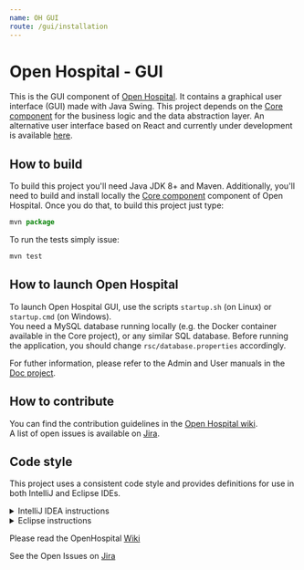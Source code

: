```yaml
---
name: OH GUI
route: /gui/installation
---
```


# Open Hospital - GUI

This is the GUI component of [Open Hospital][openhospital]. It contains a graphical user interface (GUI) made with Java Swing.
This project depends on the [Core component][openhospital-core] for the business logic and the data abstraction layer.
An alternative user interface based on React and currently under development is available [here][openhospital-ui].

## How to build

To build this project you'll need Java JDK 8+ and Maven. Additionally, you'll need to build and install locally the [Core component][openhospital-core] component of Open Hospital. Once you do that, to build this project just type:

```jsx
mvn package
```

To run the tests simply issue:

```jsx
mvn test
```

## How to launch Open Hospital

To launch Open Hospital GUI, use the scripts `startup.sh` (on Linux) or `startup.cmd` (on Windows).  
You need a MySQL database running locally (e.g. the Docker container available in the Core project),
or any similar SQL database. Before running the application, you should change 
`rsc/database.properties` accordingly.

For futher information, please refer to the Admin and User manuals in the [Doc project][openhospital-doc].

## How to contribute

You can find the contribution guidelines in the [Open Hospital wiki][contribution-guide].  
A list of open issues is available on [Jira][jira].

## Code style

This project uses a consistent code style and provides definitions for use in both IntelliJ and Eclipse IDEs.

<details><summary>IntelliJ IDEA instructions</summary>

For IntelliJ IDEA the process for importing the code style is:

* Select *Settings* in the *File* menu
* Select *Editor*
* Select *Code Style*
* Expand the menu item and select *Java*
* Go to *Scheme* at the top, click on the setting button by the side of the drop-down list
* Select *Import Scheme*
* Select *IntelliJ IDE code style XML*
* Navigate to the location of the file which relative to the project root is:  `.ide-settings/idea/OpenHospital-code-style-configuration.xml`
* Select *OK* 
* At this point the code style is stored as part of the IDE and is used for **all** projects opened in the editor.  To restrict the settings to just this project again select the setting button by the side of the *Scheme* list and select *Copy to Project...*. If successful a notice appears in the window that reads: *For current project*.
 
</details> 

<details><summary>Eclipse instructions</summary>

For Eclipse the process requires loading the formatting style and the import order separately.

* Select *Preferences* in the *Window* menu
* Select *Java*
* Select *Code Style* and expand the menu
* Select *Formatter*
* Select the *Import...* button
* Navigate to the location of the file which relative to the project root is:  `.ide-settings/eclipse/OpenHospital-Java-CodeStyle-Formatter.xml`
* Select *Open*
* At this point the code style is stored and is applicable to all projects opened in the IDE.  To restrict the settings just to this project select *Configure Project Specific Settings...* in the upper right.  In the next dialog select the *openhospital* repository and select *OK*.  In the next dialog select the *Enable project specific settings* checkbox.  Finally select *Apply and Close*.
* Back in the *Code Style* menu area, select *Organize Imports*
* Select *Import...*
* Navigate to the location of the file which relative to the project root is:  `.ide-settings/eclipse/OpenHospital.importorder`
* Select *Open*
* As with the formatting styles the import order is applicable to all projects.  In order to change it just for this project repeat the same steps as above for *Configure Project Specific Settings...*
 
</details> 

Please read the OpenHospital [Wiki](https://openhospital.atlassian.net/wiki/display/OH/Contribution+Guidelines)

See the Open Issues on [Jira](https://openhospital.atlassian.net/issues/)

 [openhospital]: https://www.open-hospital.org/
 [openhospital-core]: https://github.com/informatici/openhospital-core
 [openhospital-ui]: https://github.com/informatici/openhospital-ui
 [openhospital-doc]: https://github.com/informatici/openhospital-doc
 [contribution-guide]: https://openhospital.atlassian.net/wiki/display/OH/Contribution+Guidelines
 [jira]: https://openhospital.atlassian.net/issues/
 [database.prop]: https://github.com/informatici/openhospital-core/blob/develop/src/test/resources/database.properties